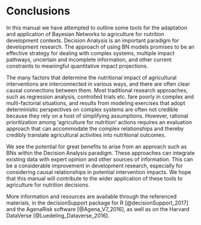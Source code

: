 # Conclusions

In this manual we have attempted to outline some tools for the adaptation and application of Bayesian Networks to agriculture for nutrition development contexts. Decision Analysis is an important paradigm for development research. The approach of using BN models promises to be an effective strategy for dealing with complex systems, multiple impact pathways, uncertain and incomplete information, and other current constraints to meaningful quantitative impact projections.

The many factors that determine the nutritional impact of agricultural interventions are interconnected in various ways, and there are often clear causal connections between them. Most traditional research approaches, such as regression analysis, controlled trials etc. fare poorly in complex and multi-factorial situations, and results from modeling exercises that adopt deterministic perspectives on complex systems are often not credible because they rely on a host of simplifying assumptions. However, rational prioritization among ‘agriculture for nutrition’ actions requires an evaluation approach that can accommodate the complex relationships and thereby credibly translate agricultural activities into nutritional outcomes. 

We see the potential for great benefits to arise from an approach such as BNs within the Decision Analysis paradigm. These approaches can integrate existing data with expert opinion and other sources of information. This can be a considerable improvement in development research, especially for considering causal relationships in potential intervention impacts. We hope that this manual will contribute to the wider application of these tools to agriculture for nutrition decisions. 

More information and resources are available through the referenced materials, in the decisionSupport package for R [@decisionSupport_2017] and the AgenaRisk software [@Agena_V7_2016], as well as on the Harvard DataVerse [@Luedeling_Dataverse_2016]. 